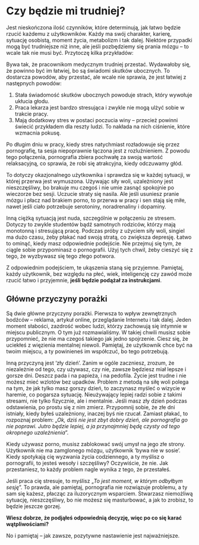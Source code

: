 # Czy będzie mi trudniej?

Jest nieskończona ilość czynników, które determinują, jak łatwo będzie rzucić każdemu z użytkowników. Każdy ma swój charakter, karierę, sytuację osobistą, moment życia, metabolizm i tak dalej. Niektóre przypadki mogą być trudniejsze niż inne, ale jeśli pozbędziemy się prania mózgu – to wcale tak nie musi być. Przytoczę kilka przykładów:

Bywa tak, że pracownikom medycznym trudniej przestać. Wydawałoby się, że powinno być im łatwiej, bo są świadomi skutków ubocznych. To dostarcza powodów, aby przestać, ale wcale nie sprawia, że jest łatwiej z następnych powodów:

1. Stała świadomość skutków ubocznych powoduje strach, który wywołuje ukłucia głodu.
2. Praca lekarza jest bardzo stresująca i zwykle nie mogą ulżyć sobie w trakcie pracy.
3. Mają dodatkowy stres w postaci poczucia winy – przecież powinni świecić przykładem dla reszty ludzi. To nakłada na nich ciśnienie, które wzmacnia pokusę.

Po długim dniu w pracy, kiedy stres natychmiast rozładowuje się przez pornografię, ta sesja niepoprawnie łączona jest z rozluźnieniem. Z powodu tego połączenia, pornografia zbiera pochwałę za swoją wartość relaksacyjną, co sprawia, że robi się atrakcyjna, kiedy odczuwamy głód.

To dotyczy okazjonalnego użytkownika i sprawdza się w każdej sytuacji, w której przerwa jest wymuszona. Używając siły woli, uzależniony jest nieszczęśliwy, bo brakuje mu czegoś i nie umie zasnąć spokojnie po wieczorze bez sesji. Uczucie straty się nasila. Ale jeśli usuniesz pranie mózgu i płacz nad brakiem porno, to przerwa w pracy i sen stają się miłe, nawet jeśli ciało potrzebuje serotoniny, noradrenaliny i dopaminy.

Inną ciężką sytuacją jest nuda, szczególnie w połączeniu ze stresem. Dotyczy to zwykle studentów bądź samotnych rodziców, którzy mają monotonną i stresującą pracę. Podczas próby z użyciem siły woli, singiel ma dużo czasu, żeby płakać nad swoją stratą, co zwiększa depresję.
Łatwo to ominąć, kiedy masz odpowiednie podejście. Nie przejmuj się tym, że ciągle sobie przypominasz o pornografii. Użyj tych chwil, żeby cieszyć się z tego, że wyzbywasz się tego złego potwora.

Z odpowiednim podejściem, te ukąszenia staną się przyjemne. Pamiętaj, każdy użytkownik, bez względu na płeć, wiek, inteligencję czy zawód może rzucić łatwo i przyjemnie, **jeśli będzie podążał za instrukcjami**.


## Główne przyczyny porażki

Są dwie główne przyczyny porażki. Pierwsza to wpływ zewnętrznych bodźców – reklama, artykuł online, przeglądanie Internetu i tak dalej. Jeden moment słabości, zazdrość wobec ludzi, którzy zachowują się intymnie w miejscu publicznym. O tym już rozmawialiśmy. W takiej chwili musisz sobie przypomnieć, że nie ma czegoś takiego jak jedno spojrzenie. Ciesz się, że uciekłeś z więzienia mentalnej niewoli. Pamiętaj, że użytkownik chce być na twoim miejscu, a ty powinieneś im współczuć, bo tego potrzebują.

Inną przyczyną jest 'zły dzień'. Zanim w ogóle zaczniesz, zrozum, że niezależnie od tego, czy używasz, czy nie, zawsze będziesz miał lepsze i gorsze dni. Deszcz pada i na papieża, i na pedofila. Życie jest trudne i nie możesz mieć wzlotów bez upadków. Problem z metodą na siłę woli polega na tym, że jak tylko masz gorszy dzień, to zaczynasz myśleć o wizycie w haremie, co pogarsza sytuację. Nieużywający lepiej radzi sobie z takimi stresami, nie tylko fizycznie, ale i mentalnie. Jeśli masz zły dzień podczas odstawienia, po prostu się z nim zmierz. Przypomnij sobie, że złe dni istniały, kiedy byłeś uzależniony, inaczej byś nie rzucał. Zamiast płakać, to rozpoznaj problem: „*Ok, dziś nie jest zbyt dobry dzień, ale pornografia go nie poprawi. Jutro będzie lepiej, a ja przynajmniej będę czysty od tego okropnego uzależnienia*”.

Kiedy używasz porno, musisz zablokować swój umysł na jego złe strony. Użytkownik nie ma zamglonego mózgu, użytkownik 'bywa nie w sosie'. Kiedy spotykają cię wyzwania życia codziennego, a ty myślisz o pornografii, to jesteś wesoły i szczęśliwy? Oczywiście, że nie. Jak przestaniesz, to każdy problem nagle wynika z tego, że przestałeś.

Jeśli praca cię stresuje, to myślisz „*To jest moment, w którym odbyłbym sesję*”. To prawda, ale pamiętaj, pornografia nie rozwiązuje problemu, a ty sam się każesz, płacząc za iluzorycznym wsparciem. Stwarzasz niemożliwą sytuację, nieszczęśliwy, bo nie możesz się masturbować, a jak to zrobisz, to będzie jeszcze gorzej.

**Wiesz dobrze, że podjąłeś odpowiednią decyzję, więc po co się karać wątpliwościami?**

No i pamiętaj – jak zawsze, pozytywne nastawienie jest najważniejsze.
